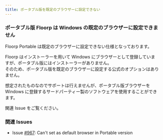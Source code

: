 ```yaml
---
title: ポータブル版を既定のブラウザーに設定できない
---
```



### ポータブル版 Floorp は Windows の既定のブラウザーに設定できません

Floorp Portable は既定のブラウザーに設定できない仕様となっております。

Floorp はインストーラーを用いて Windows にブラウザーとして登録していますが、ポータブル版にはインストーラーがありません。\
そのため、ポータブル版を既定のブラウザーに設定する公式のオプションはありません。

想定されたものなのでサポートは行えませんが、ポータブル版ブラウザーを Windows に登録するサードパーティー製のソフトウェアを使用することができます。

関連 Issue をご覧ください。

### 関連 Issues

- Issue [#967](https://github.com/Floorp-Projects/Floorp/issues/967): Can't set as default browser in Portable version

<Support />
